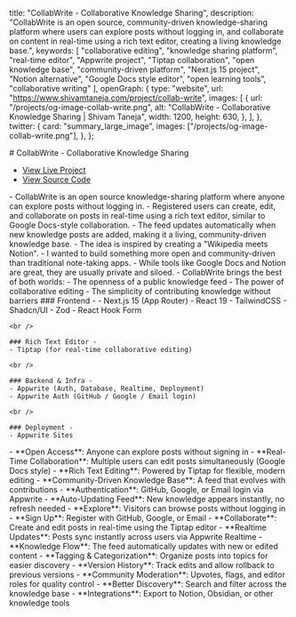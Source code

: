 
  title: "CollabWrite - Collaborative Knowledge Sharing",
  description:
    "CollabWrite is an open source, community-driven knowledge-sharing platform where users can explore posts without logging in, and collaborate on content in real-time using a rich text editor, creating a living knowledge base.",
  keywords: [
    "collaborative editing",
    "knowledge sharing platform",
    "real-time editor",
    "Appwrite project",
    "Tiptap collaboration",
    "open knowledge base",
    "community-driven platform",
    "Next.js 15 project",
    "Notion alternative",
    "Google Docs style editor",
    "open learning tools",
    "collaborative writing"
  ],
  openGraph: {
    type: "website",
    url: "https://www.shivamtaneja.com/project/collab-write",
    images: [
      {
        url: "/projects/og-image-collab-write.png",
        alt: "CollabWrite - Collaborative Knowledge Sharing | Shivam Taneja",
        width: 1200,
        height: 630,
      },
    ],
  },
  twitter: {
    card: "summary_large_image",
    images: ["/projects/og-image-collab-write.png"],
  },
};

<Wrapper>
  # CollabWrite - Collaborative Knowledge Sharing

  - [View Live Project](https://collabwrite.appwrite.network/)
  - [View Source Code](https://github.com/shivam-taneja/CollabWrite)

  <SubSection title="About The Project">
    - CollabWrite is an open source knowledge-sharing platform where anyone can explore posts without logging in.
    - Registered users can create, edit, and collaborate on posts in real-time using a rich text editor, similar to Google Docs-style collaboration.
    - The feed updates automatically when new knowledge posts are added, making it a living, community-driven knowledge base.
  </SubSection>

  <SubSection title="Inspiration">
    - The idea is inspired by creating a "Wikipedia meets Notion".
    - I wanted to build something more open and community-driven than traditional note-taking apps.
    - While tools like Google Docs and Notion are great, they are usually private and siloed.
    - CollabWrite brings the best of both worlds:
      - The openness of a public knowledge feed
      - The power of collaborative editing
      - The simplicity of contributing knowledge without barriers
  </SubSection>

  <SubSection title="Technologies Used">
    ### Frontend -
    - Next.js 15 (App Router)
    - React 19
    - TailwindCSS
    - Shadcn/UI
    - Zod
    - React Hook Form

    <br />

    ### Rich Text Editor -
    - Tiptap (for real-time collaborative editing)

    <br />

    ### Backend & Infra -
    - Appwrite (Auth, Database, Realtime, Deployment)
    - Appwrite Auth (GitHub / Google / Email login)

    <br />

    ### Deployment -
    - Appwrite Sites
  </SubSection>

  <SubSection title="Features">
    - **Open Access**: Anyone can explore posts without signing in
    - **Real-Time Collaboration**: Multiple users can edit posts simultaneously (Google Docs style)
    - **Rich Text Editing**: Powered by Tiptap for flexible, modern editing
    - **Community-Driven Knowledge Base**: A feed that evolves with contributions
    - **Authentication**: GitHub, Google, or Email login via Appwrite
    - **Auto-Updating Feed**: New knowledge appears instantly, no refresh needed
  </SubSection>

  <SubSection title="How It Works">
    - **Explore**: Visitors can browse posts without logging in
    - **Sign Up**: Register with GitHub, Google, or Email
    - **Collaborate**: Create and edit posts in real-time using the Tiptap editor
    - **Realtime Updates**: Posts sync instantly across users via Appwrite Realtime
    - **Knowledge Flow**: The feed automatically updates with new or edited content
  </SubSection>

  <SubSection title="Future Improvements">
    - **Tagging & Categorization**: Organize posts into topics for easier discovery
    - **Version History**: Track edits and allow rollback to previous versions
    - **Community Moderation**: Upvotes, flags, and editor roles for quality control
    - **Better Discovery**: Search and filter across the knowledge base
    - **Integrations**: Export to Notion, Obsidian, or other knowledge tools
  </SubSection>
</Wrapper>
